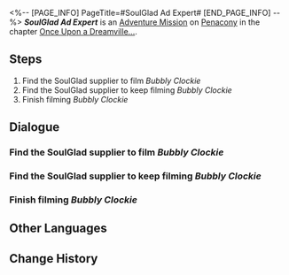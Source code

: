 <%-- [PAGE_INFO]
PageTitle=#SoulGlad Ad Expert#
[END_PAGE_INFO] --%>
{{Stub|Dialogue.}}
{{Mission Infobox
|id            = 8022122
|title         = 
|image         = <!--Mission SoulGlad Ad Expert.png-->
|type          = Adventure
|event_name    = Clockie: Dreamjoy Memoir
|chapter       = Once Upon a Dreamville...
|requirements  = {{cx}}<!--Hidden Exploration Objective ID 8022106--> completed
|summary       = <!--official mission summary from Fate's Atlas-->
|characters    = SoulGlad Vendor; Trailblazer
|startLocation = [[Penacony]] - [[Clock Studios Theme Park]]
|world         = Penacony
|area          = Clock Studios Theme Park
|prev          = 
|next          = 
|rewards       = Credit*5,000
}}
'''''SoulGlad Ad Expert''''' is an [[Adventure Mission]] on [[Penacony]] in the chapter [[Once Upon a Dreamville...]].

==Steps==
# Find the SoulGlad supplier to film ''Bubbly Clockie''
# Find the SoulGlad supplier to keep filming ''Bubbly Clockie''
# Finish filming ''Bubbly Clockie''

<!--
==Gameplay Notes==

--><!--
==Trial Character==

-->
==Dialogue==
{{Stub Dialogue}}
===Find the SoulGlad supplier to film ''Bubbly Clockie''===
{{Mission Description|type=adventure|location=Clock Studios Theme Park|The ''Dreamjoy Memoir'' crew accepted the collaboration from SoulGlad Enterprise and planned a commercial named ''Bubbly Clockie''. Go help them!}}
{{Dialogue Start}}
:{{tx}}
{{Dialogue End}}

===Find the SoulGlad supplier to keep filming ''Bubbly Clockie''===
{{Dialogue Start}}
:{{tx}}
{{Dialogue End}}

===Finish filming ''Bubbly Clockie''===
{{Mission Description|type=adventure|location=<!--to be added-->|update|Filming for ''Bubbly Clockie'' has concluded. Go show it to the client!}}
{{Dialogue Start}}
:{{tx}}
{{Dialogue End}}

==Other Languages==
{{Other Languages
|en   = SoulGlad Ad Expert
|zhs  = 苏乐达广告专家
|zht  = 蘇樂達廣告專家
|ja   = スラーダ広告専門家
|ko   = 솔글래드 광고 전문가
|es   = Expert{{MC|f=a|m=o}} en publicidad de FelizAlma
|fr   = Doctorat en publicité mention Félicitâme
|ru   = Эксперт рекламы «Услады»
|th   = กูรูโฆษณา SoulGlad
|vi   = Chuyên Gia Quảng Cáo SoulGlad
|de   = {{MC|f=Werbespezialistin|m=Werbespezialist}} für SeelFroh
|id   = Ahli Iklan SoulGlad
|pt   = Especialista em Anúncios da FelizAlma
}}

==Change History==
{{Change History|2.2}}
